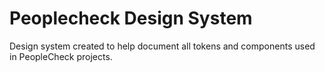 

<Meta title="Home" />

# Peoplecheck Design System

Design system created to help document all tokens and components used in PeopleCheck projects.

<Cover />
